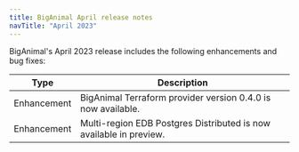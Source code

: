 ```yaml
---
title: BigAnimal April release notes
navTitle: "April 2023"
---
```


BigAnimal's April 2023 release includes the following enhancements and bug fixes:

|    Type     |                            Description                             |
| ----------- | ------------------------------------------------------------------ |
| Enhancement | BigAnimal Terraform provider version 0.4.0 is now available.       |
| Enhancement | Multi-region EDB Postgres Distributed is now available in preview. |
